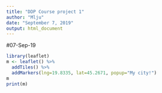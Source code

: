 ```yaml
---
title: "DDP Course project 1"
author: "Mlju"
date: "September 7, 2019"
output: html_document
---
```

#07-Sep-19

```r
library(leaflet)
m <- leaflet() %>%
  addTiles() %>%
  addMarkers(lng=19.8335, lat=45.2671, popup="My city!")
m
print(m)

```

